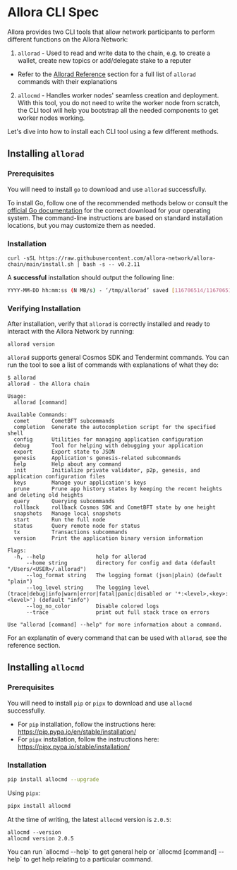 
# Allora CLI Spec

Allora provides two CLI tools that allow network participants to perform different functions on the Allora Network:

1. `allorad` -  Used to read and write data to the chain, e.g. to create a wallet, create new topics or add/delegate stake to a reputer

  - Refer to the [Allorad Reference](/devs/reference/allorad) section for a full list of `allorad` commands with their explanations

2. `allocmd` - Handles worker nodes' seamless creation and deployment. With this tool, you do not need to write the worker node from scratch, the CLI tool will help you bootstrap all the needed components to get worker nodes working.

Let's dive into how to install each CLI tool using a few different methods.

## Installing `allorad`

### Prerequisites

You will need to install `go` to download and use `allorad` successfully.

To install Go, follow one of the recommended methods below or consult the [official Go documentation](https://go.dev/doc/install) for the correct download for your operating system. The command-line instructions are based on standard installation locations, but you may customize them as needed.

### Installation

```Text bash
curl -sSL https://raw.githubusercontent.com/allora-network/allora-chain/main/install.sh | bash -s -- v0.2.11

```

A **successful** installation should output the following line:

```bash
YYYY-MM-DD hh:mm:ss (N MB/s) - ‘/tmp/allorad’ saved [116706514/116706514]
```

### Verifying Installation

After installation, verify that `allorad` is correctly installed and ready to interact with the Allora Network by running:

```
allorad version
```

`allorad` supports general Cosmos SDK and Tendermint commands. You can run the tool to see a list of commands with explanations of what they do:

```text
$ allorad
allorad - the Allora chain

Usage:
  allorad [command]

Available Commands:
  comet       CometBFT subcommands
  completion  Generate the autocompletion script for the specified shell
  config      Utilities for managing application configuration
  debug       Tool for helping with debugging your application
  export      Export state to JSON
  genesis     Application's genesis-related subcommands
  help        Help about any command
  init        Initialize private validator, p2p, genesis, and application configuration files
  keys        Manage your application's keys
  prune       Prune app history states by keeping the recent heights and deleting old heights
  query       Querying subcommands
  rollback    rollback Cosmos SDK and CometBFT state by one height
  snapshots   Manage local snapshots
  start       Run the full node
  status      Query remote node for status
  tx          Transactions subcommands
  version     Print the application binary version information

Flags:
  -h, --help                help for allorad
      --home string         directory for config and data (default "/Users/<USER>/.allorad")
      --log_format string   The logging format (json|plain) (default "plain")
      --log_level string    The logging level (trace|debug|info|warn|error|fatal|panic|disabled or '*:<level>,<key>:<level>') (default "info")
      --log_no_color        Disable colored logs
      --trace               print out full stack trace on errors

Use "allorad [command] --help" for more information about a command.
```

For an explanatin of every command that can be used with `allorad`, see the reference section.

## Installing `allocmd`

### Prerequisites

You will need to install `pip` or `pipx` to download and use `allocmd` successfully.

- For `pip` installation, follow the instructions here: https://pip.pypa.io/en/stable/installation/
- For `pipx` installation, follow the instructions here: https://pipx.pypa.io/stable/installation/

### Installation

```bash
pip install allocmd --upgrade
```

Using `pipx`:

```bash
pipx install allocmd
```

At the time of writing, the latest `allocmd` version is `2.0.5`:
```shell
allocmd --version
allocmd version 2.0.5
```

<Callout>
You can run `allocmd --help` to get general help or `allocmd [command] --help` to get help relating to a particular command.
</Callout>